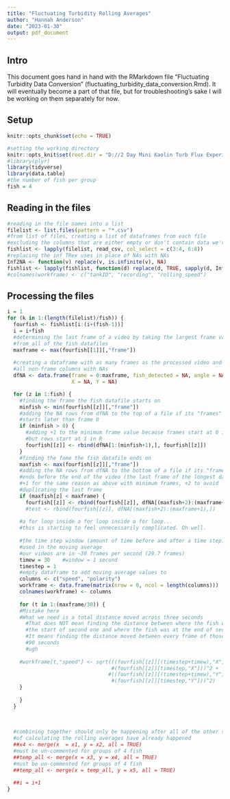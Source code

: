 ```yaml
---
title: "Fluctuating Turbidity Rolling Averages"
author: "Hannah Anderson"
date: "2023-01-30"
output: pdf_document
---
```


## Intro

This document goes hand in hand with the RMarkdown file "Fluctuating Turbidity
Data Conversion" (fluctuating_turbidity_data_conversion.Rmd). It will
eventually become a part of that file, but for troubleshooting's sake I will
be working on them separately for now.

## Setup

```r
knitr::opts_chunk$set(echo = TRUE)

#setting the working directory
knitr::opts_knit$set(root.dir = "D://2 Day Mini Kaolin Turb Flux Experiment/testing")
#library(plyr)
library(tidyverse)
library(data.table)
#the number of fish per group
fish = 4

```

## Reading in the files

```r
#reading in the file names into a list
filelist <- list.files(pattern = "*.csv")
#from list of files, creating a list of dataframes from each file
#excluding the columns that are either empty or don't contain data we're using
fishlist <- lapply(filelist, read_csv, col_select = c(3:4, 6:8))
#replacing the inf TRex uses in place of NAs with NAs
Inf2NA <- function(v) replace(v, is.infinite(v), NA)
fishlist <- lapply(fishlist, function(d) replace(d, TRUE, sapply(d, Inf2NA)))
#colnames(workframe) <- c("tankID", "recording", "rolling_speed")
```

## Processing the files

```r

i = 1
for (k in 1:(length(filelist)/fish)) {
  fourfish <- fishlist[i:(i+(fish-1))]
  i = i+fish
  #determining the last frame of a video by taking the largest frame value
  #from all of the fish datafiles
  maxframe <- max(fourfish[[1]][,"frame"])
  
  #creating a dataframe with as many frames as the processed video and filling
  #all non-frame columns with NAs
  dfNA <- data.frame(frame = 0:maxframe, fish_detected = NA, angle = NA,
                     X = NA, Y = NA)

  for (z in 1:fish) {
    #finding the frame the fish datafile starts on
    minfish <- min(fourfish[[z]][,"frame"])
    #adding the NA rows from dfNA to the top of a file if its "frames" column
    #starts later than frame 0
    if (minfish > 0) {
      #adding +1 to the minimum frame value because frames start at 0 in TRex
      #but rows start at 1 in R
      fourfish[[z]] <- rbind(dfNA[1:(minfish+1),], fourfish[[z]])
    }
    #finding the fame the fish datafile ends on
    maxfish <- max(fourfish[[z]][,"frame"])
    #adding the NA rows from dfNA to the bottom of a file if its "frames" column
    #ends before the end of the video (the last frame of the longest datafile)
    #+1 for the same reason as above with minimum frames, +2 to avoid
    #duplicating the last frame
    if (maxfish[z] < maxframe) {
      fourfish[[z]] <- rbind(fourfish[[z]], dfNA[(maxfish+2):(maxframe+1),])
      #test <- rbind(fourfish[[z]], dfNA[(maxfish+2):(maxframe+1),])
      
    #a for loop inside a for loop inside a for loop...
    #this is starting to feel unnecessarily complicated. Oh well.
      
    #the time step window (amount of time before and after a time step) being
    #used in the moving average
    #our videos are in ~30 frames per second (29.7 frames)
    timew = 30    #window = 1 second
    timestep = 1
    #empty dataframe to add moving average values to
    columns <- c("speed", "polarity")
    workframe <- data.frame(matrix(nrow = 0, ncol = length(columns)))
    colnames(workframe) <- columns
      
    for (t in 1:(maxframe/30)) {
    #Mistake here
    #What we need is a total distance moved across three seconds
      #That does NOT mean finding the distance between where the fish was at
      #the start of second one and where the fish was at the end of second three
      #It means finding the distance moved between every frame of those total
      #90 seconds
      #ugh
      
    #workframe[t,"speed"] <- sqrt(((fourfish[[z]][(timestep+timew),"X"]) - 
                                  #(fourfish[[z]][timestep,"X"]))^2 +
                                 #((fourfish[[z]][(timestep+timew),"Y"]) - 
                                  #(fourfish[[z]][timestep,"Y"]))^2)
    }
      
    }
  }
  
  
  
  #combining together should only be happening after all of the other steps
  #of calculating the rolling averages have already happened
  ##x4 <- merge(x  = x1, y = x2, all = TRUE)
  #must be un-commented for groups of 4 fish
  ##temp_all <- merge(x = x3, y = x4, all = TRUE)
  #must be un-commented for groups of 4 fish
  ##temp_all <- merge(x = temp_all, y = x5, all = TRUE)
  
  ##i = i+1
}
```
